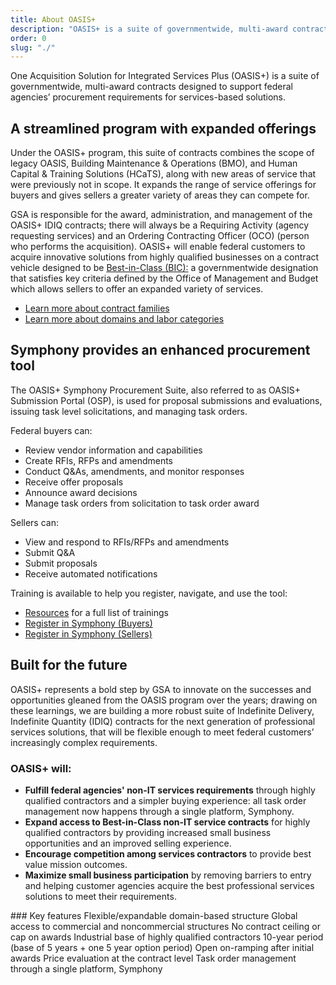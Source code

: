 ```yaml
---
title: About OASIS+
description: "OASIS+ is a suite of governmentwide, multi-award contracts that expands professional service offerings for buyers and competition opportunities for sellers."
order: 0
slug: "./"
---
```



One Acquisition Solution for Integrated Services Plus (OASIS+) is a suite of governmentwide, multi-award contracts designed to support federal agencies’ procurement requirements for services-based solutions.

## A streamlined program with expanded offerings

Under the OASIS+ program, this suite of contracts combines the scope of legacy OASIS, Building Maintenance & Operations (BMO), and Human Capital & Training Solutions (HCaTS), along with new areas of service that were previously not in scope. It expands the range of service offerings for buyers and gives sellers a greater variety of areas they can compete for.

GSA is responsible for the award, administration, and management of the OASIS+ IDIQ contracts; there will always be a Requiring Activity (agency requesting services) and an Ordering Contracting Officer (OCO) (person who performs the acquisition). OASIS+ will enable federal customers to acquire innovative solutions from highly qualified businesses on a contract vehicle designed to be [Best-in-Class (BIC):](https://acquisitiongateway.gov/Category-management/resources/4163) a governmentwide designation that satisfies key criteria defined by the Office of Management and Budget which allows sellers to offer an expanded variety of services.

- [Learn more about contract families](/about/contract-families/)
- [Learn more about domains and labor categories](/about/domains-naicscodes-scope-labor-categories/)

## Symphony provides an enhanced procurement tool

The OASIS+ Symphony Procurement Suite, also referred to as OASIS+ Submission Portal (OSP), is used for proposal submissions and evaluations, issuing task level solicitations, and managing task orders.

Federal buyers can:
- Review vendor information and capabilities
- Create RFIs, RFPs and amendments
- Conduct Q&As, amendments, and monitor responses
- Receive offer proposals
- Announce award decisions
- Manage task orders from solicitation to task order award

Sellers can:
- View and respond to RFIs/RFPs and amendments
- Submit Q&A
- Submit proposals
- Receive automated notifications

Training is available to help you register, navigate, and use the tool:

- [Resources](/resources/) for a full list of trainings
- [Register in Symphony (Buyers)](/buyers-guide/register-in-symphony/)
- [Register in Symphony (Sellers)](/sellers-guide/register-in-symphony/)

## Built for the future

OASIS+ represents a bold step by GSA to innovate on the successes and opportunities gleaned from the OASIS program over the years; drawing on these learnings, we are building a more robust suite of Indefinite Delivery, Indefinite Quantity (IDIQ) contracts for the next generation of professional services solutions, that will be flexible enough to meet federal customers’ increasingly complex requirements.

### OASIS+ will:

- **Fulfill federal agencies' non-IT services requirements** through highly qualified contractors and a simpler buying experience: all task order management now happens through a single platform, Symphony.
- **Expand access to Best-in-Class non-IT service contracts** for highly qualified contractors by providing increased small business opportunities and an improved selling experience.
- **Encourage competition among services contractors** to provide best value mission outcomes.
- **Maximize small business participation** by removing barriers to entry and helping customer agencies acquire the best professional services solutions to meet their requirements.

<GradientBox callout_url="about/oasis-plus-comparison/" callout_text="Learn more about how OASIS+ compares to legacy OASIS">
### Key features
    <IconList>
        <CheckListItem>Flexible/expandable domain-based structure</CheckListItem>
        <CheckListItem>Global access to commercial and noncommercial structures</CheckListItem>
        <CheckListItem>No contract ceiling or cap on awards</CheckListItem>
        <CheckListItem>Industrial base of highly qualified contractors</CheckListItem>
        <CheckListItem>10-year period (base of 5 years + one 5 year option period)</CheckListItem>
        <CheckListItem>Open on-ramping after initial awards</CheckListItem>
        <CheckListItem>Price evaluation at the contract level</CheckListItem>
        <CheckListItem>Task order management through a single platform, Symphony</CheckListItem>
    </IconList>
</GradientBox>
